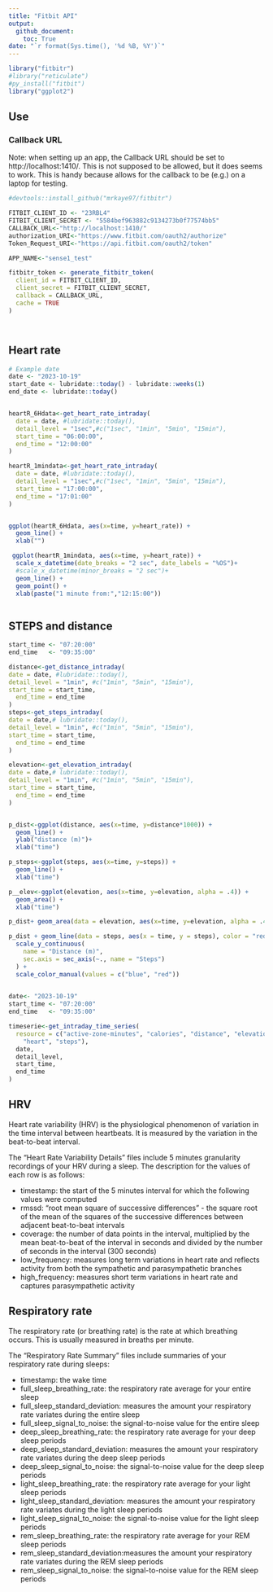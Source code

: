 ```yaml
---
title: "Fitbit API"
output: 
  github_document:
    toc: True
date: "`r format(Sys.time(), '%d %B, %Y')`"
---
```

```r
library("fitbitr")
#library("reticulate")
#py_install("fitbit")
library("ggplot2")

```

## Use

### Callback URL

Note: when setting up an app, the Callback URL should be set to http://localhost:1410/. This is not supposed to be allowed, but it does seems to work. This is handy because allows for the callback to be (e.g.) on a laptop for testing.

```r
#devtools::install_github("mrkaye97/fitbitr")

FITBIT_CLIENT_ID <- "23RBL4"
FITBIT_CLIENT_SECRET <- "5584bef963882c9134273b0f77574bb5"
CALLBACK_URL<-"http://localhost:1410/"
authorization_URI<-"https://www.fitbit.com/oauth2/authorize"
Token_Request_URI<-"https://api.fitbit.com/oauth2/token"

APP_NAME<-"sense1_test"

fitbitr_token <- generate_fitbitr_token(
  client_id = FITBIT_CLIENT_ID,
  client_secret = FITBIT_CLIENT_SECRET,
  callback = CALLBACK_URL,
  cache = TRUE
)




```
## Heart rate
```r

# Example date
date <- "2023-10-19"
start_date <- lubridate::today() - lubridate::weeks(1)
end_date <- lubridate::today()


heartR_6Hdata<-get_heart_rate_intraday(
  date = date, #lubridate::today(),
  detail_level = "1sec",#c("1sec", "1min", "5min", "15min"),
  start_time = "06:00:00",
  end_time = "12:00:00"
) 

heartR_1mindata<-get_heart_rate_intraday(
  date = date, #lubridate::today(),
  detail_level = "1sec",#c("1sec", "1min", "5min", "15min"),
  start_time = "17:00:00",
  end_time = "17:01:00"
) 


ggplot(heartR_6Hdata, aes(x=time, y=heart_rate)) +
  geom_line() + 
  xlab("")

 ggplot(heartR_1mindata, aes(x=time, y=heart_rate)) +
  scale_x_datetime(date_breaks = "2 sec", date_labels = "%OS")+
  #scale_x_datetime(minor_breaks = "2 sec")+
  geom_line() + 
  geom_point() +
  xlab(paste("1 minute from:","12:15:00"))



```

## STEPS and distance
```r

start_time <- "07:20:00"
end_time   <- "09:35:00"

distance<-get_distance_intraday(
date = date, #lubridate::today(),
detail_level = "1min", #c("1min", "5min", "15min"),
start_time = start_time,
  end_time = end_time
)
steps<-get_steps_intraday(
date = date,# lubridate::today(),
detail_level = "1min", #c("1min", "5min", "15min"),
start_time = start_time,
  end_time = end_time
)

elevation<-get_elevation_intraday(
date = date,# lubridate::today(),
detail_level = "1min", #c("1min", "5min", "15min"),
start_time = start_time,
  end_time = end_time
)


p_dist<-ggplot(distance, aes(x=time, y=distance*1000)) +
  geom_line() + 
  ylab("distance (m)")+
  xlab("time")

p_steps<-ggplot(steps, aes(x=time, y=steps)) +
  geom_line() + 
  xlab("time")

p__elev<-ggplot(elevation, aes(x=time, y=elevation, alpha = .4)) +
  geom_area() + 
  xlab("time")

p_dist+ geom_area(data = elevation, aes(x=time, y=elevation, alpha = .4))

p_dist + geom_line(data = steps, aes(x = time, y = steps), color = "red") +
  scale_y_continuous(
    name = "Distance (m)",
    sec.axis = sec_axis(~., name = "Steps")
  ) +
  scale_color_manual(values = c("blue", "red"))
  
```

```r

date<- "2023-10-19"
start_time <- "07:20:00"
end_time   <- "09:35:00"

timeserie<-get_intraday_time_series(
  resource = c("active-zone-minutes", "calories", "distance", "elevation", "floors",
    "heart", "steps"),
  date,
  detail_level,
  start_time,
  end_time
)

```


## HRV
Heart rate variability (HRV) is the physiological phenomenon of variation in the time interval between heartbeats. It is measured by the variation in the beat-to-beat interval.

The "Heart Rate Variability Details" files include 5 minutes granularity recordings of your HRV during a sleep. The description for the values of each row is as follows:

- timestamp: the start of the 5 minutes interval for which the following values were computed
- rmssd: "root mean square of successive differences" - the square root of the mean of the squares of the successive differences between adjacent beat-to-beat intervals
- coverage: the number of data points in the interval, multiplied by the mean beat-to-beat of the interval in seconds and divided by the number of seconds in the interval (300 seconds)
- low_frequency: measures long term variations in heart rate and reflects activity from both the sympathetic and parasympathetic branches
- high_frequency: measures short term variations in heart rate and captures parasympathetic activity

## Respiratory rate

The respiratory rate (or breathing rate) is the rate at which breathing occurs. This is usually measured in breaths per minute.

The "Respiratory Rate Summary" files include summaries of your respiratory rate during sleeps:

- timestamp: the wake time
- full_sleep_breathing_rate: the respiratory rate average for your entire sleep
- full_sleep_standard_deviation: measures the amount your respiratory rate variates during the entire sleep
- full_sleep_signal_to_noise: the signal-to-noise value for the entire sleep
- deep_sleep_breathing_rate: the respiratory rate average for your deep sleep periods
- deep_sleep_standard_deviation: measures the amount your respiratory rate variates during the deep sleep periods
- deep_sleep_signal_to_noise: the signal-to-noise value for the deep sleep periods
- light_sleep_breathing_rate: the respiratory rate average for your light sleep periods
- light_sleep_standard_deviation: measures the amount your respiratory rate variates during the light sleep periods
- light_sleep_signal_to_noise: the signal-to-noise value for the light sleep periods
- rem_sleep_breathing_rate: the respiratory rate average for your REM sleep periods
- rem_sleep_standard_deviation:measures the amount your respiratory rate variates during the REM sleep periods
- rem_sleep_signal_to_noise: the signal-to-noise value for the REM sleep periods